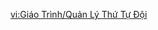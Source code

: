 {{Tutorial
|title    = Configure Party Order
|subtitle = Important Message
|type     = System
|icon     = Icon Tutorial Important.png
|about    = Party
|image1   = Tutorial Configure Party Order.png
|text1    = (Keyboard) Hold the left-side {{Color|help|Drag Button}} to adjust party order in the list.
|image2   = Tutorial Configure Party Order.png
|text2    = (Mobile) Hold the left-side {{Color|help|Drag Button}} to adjust party order in the list.
|image3   = Tutorial Configure Party Order.png
|text3    = (Controller) After pressing the left stick to enter sorting mode, use it to adjust the order of parties in your list.
|sort     = 4035
}}

[[vi:Giáo Trình/Quản Lý Thứ Tự Đội]]